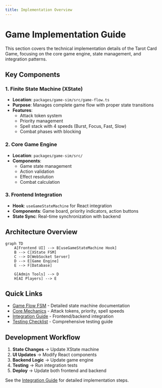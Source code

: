 ```yaml
---
title: Implementation Overview
---
```


# Game Implementation Guide

This section covers the technical implementation details of the Tarot Card Game, focusing on the core game engine, state management, and integration patterns.

## Key Components

### 1. Finite State Machine (XState)
- **Location**: `packages/game-sim/src/game-flow.ts`
- **Purpose**: Manages complete game flow with proper state transitions
- **Features**:
  - Attack token system
  - Priority management
  - Spell stack with 4 speeds (Burst, Focus, Fast, Slow)
  - Combat phases with blocking

### 2. Core Game Engine
- **Location**: `packages/game-sim/src/`
- **Components**:
  - Game state management
  - Action validation
  - Effect resolution
  - Combat calculation

### 3. Frontend Integration
- **Hook**: `useGameStateMachine` for React integration
- **Components**: Game board, priority indicators, action buttons
- **State Sync**: Real-time synchronization with backend

## Architecture Overview

```mermaid
graph TD
    A[Frontend UI] --> B[useGameStateMachine Hook]
    B --> C[XState FSM]
    C --> D[WebSocket Server]
    D --> E[Game Engine]
    E --> F[Database]

    G[Admin Tools] --> D
    H[AI Players] --> E
```

## Quick Links

- [Game Flow FSM](/implementation/game-flow) - Detailed state machine documentation
- [Core Mechanics](/implementation/mechanics) - Attack tokens, priority, spell speeds
- [Integration Guide](/implementation/integration) - Frontend/backend integration
- [Testing Checklist](/implementation/testing) - Comprehensive testing guide

## Development Workflow

1. **State Changes** → Update XState machine
2. **UI Updates** → Modify React components
3. **Backend Logic** → Update game engine
4. **Testing** → Run integration tests
5. **Deploy** → Update both frontend and backend

See the [Integration Guide](/implementation/integration) for detailed implementation steps.
